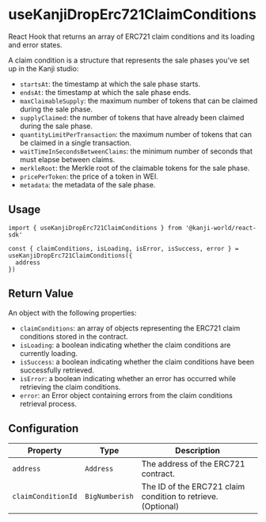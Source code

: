 # useKanjiDropErc721ClaimConditions

React Hook that returns an array of ERC721 claim conditions and its loading and error states.

A claim condition is a structure that represents the sale phases you've set up in the Kanji studio:
- `startsAt`: the timestamp at which the sale phase starts.
- `endsAt`: the timestamp at which the sale phase ends.
- `maxClaimableSupply`: the maximum number of tokens that can be claimed during the sale phase.
- `supplyClaimed`: the number of tokens that have already been claimed during the sale phase.
- `quantityLimitPerTransaction`: the maximum number of tokens that can be claimed in a single transaction.
- `waitTimeInSecondsBetweenClaims`: the minimum number of seconds that must elapse between claims.
- `merkleRoot`: the Merkle root of the claimable tokens for the sale phase.
- `pricePerToken`: the price of a token in WEI.
- `metadata`: the metadata of the sale phase.

## Usage

```tsx
import { useKanjiDropErc721ClaimConditions } from '@kanji-world/react-sdk'

const { claimConditions, isLoading, isError, isSuccess, error } = useKanjiDropErc721ClaimConditions({
  address
})
```

## Return Value

An object with the following properties:
- `claimConditions`: an array of objects representing the ERC721 claim conditions stored in the contract.
- `isLoading`: a boolean indicating whether the claim conditions are currently loading.
- `isSuccess`: a boolean indicating whether the claim conditions have been successfully retrieved.
- `isError`: a boolean indicating whether an error has occurred while retrieving the claim conditions.
- `error`: an Error object containing errors from the claim conditions retrieval process.

## Configuration

| Property            | Type            | Description                                                                                |
| ------------------- | --------------- | ----------------------------------------------------------------------------------------- |
| `address`           | `Address`       | The address of the ERC721 contract.                                                        |
| `claimConditionId`  | `BigNumberish`  | The ID of the ERC721 claim condition to retrieve. (Optional)                               |


